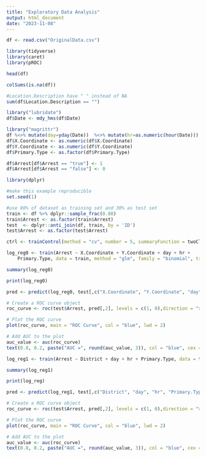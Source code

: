 ```yaml
---
title: "Exploratory Data Analysis"
output: html_document
date: "2023-11-08"
---
```


```r
df <- read.csv("OriginalData.csv")
```

```r
library(tidyverse)
library(caret)
library(pROC)
```

```r
head(df)
```

```r
colSums(is.na(df))
```

```r
#Location.Description have " " instead of NA
sum(df$Location.Description == "")
```

```r
library("lubridate")
df$Date <- mdy_hms(df$Date)
```


```r
library("magrittr")
df %<>% mutate(day=yday(Date))  %<>% mutate(hr=as.numeric(hour(Date))) %>% drop_na(X.Coordinate)
df$X.Coordinate <- as.numeric(df$X.Coordinate)
df$Y.Coordinate <- as.numeric(df$Y.Coordinate)
df$Primary.Type <- as.factor(df$Primary.Type)
```


```r
df$Arrest[df$Arrest == "true"] <- 1
df$Arrest[df$Arrest == "false"] <- 0
```


```r
library(dplyr)

#make this example reproducible
set.seed(1)

#use 80% of dataset as training set and 30% as test set 
train <- df %>% dplyr::sample_frac(0.80)
train$Arrest <- as.factor(train$Arrest)
test  <- dplyr::anti_join(df, train, by = 'ID')
test$Arrest <- as.factor(test$Arrest)
```


```r
ctrl <- trainControl(method = "cv", number = 5, summaryFunction = twoClassSummary, classProbs = TRUE)
```


```r
log_reg0 <- train(Arrest ~ X.Coordinate + Y.Coordinate + day + hr + 
    Primary.Type, data = train, method = "glm", family = "binomial", trControl = ctrl, metric = "ROC")
```

```r
summary(log_reg0)
```

```r
print(log_reg0)
```


```r
pred <- predict(log_reg0, test[,c("X.Coordinate", "Y.Coordinate", "day", "hr", "Primary.Type")], type = "prob")
```

```r
# Create a ROC curve object
roc_curve <- roc(test$Arrest, pred[,2], levels = c(1, 0),direction = ">")

# Plot the ROC curve
plot(roc_curve, main = "ROC Curve", col = "blue", lwd = 2)

# Add AUC to the plot
auc_value <- auc(roc_curve)
text(0.8, 0.2, paste("AUC =", round(auc_value, 3)), col = "blue", cex = 1.2)
```



```r
log_reg1 <- train(Arrest ~ District + day + hr + Primary.Type, data = train, method = "glm", family = "binomial", trControl = ctrl, metric = "ROC")
```

```r
summary(log_reg1)
```

```r
print(log_reg)
```

```r
pred <- predict(log_reg1, test[,c("District", "day", "hr", "Primary.Type")], type = "prob")
```

```r
# Create a ROC curve object
roc_curve <- roc(test$Arrest, pred[,2], levels = c(1, 0),direction = ">")

# Plot the ROC curve
plot(roc_curve, main = "ROC Curve", col = "blue", lwd = 2)

# Add AUC to the plot
auc_value <- auc(roc_curve)
text(0.8, 0.2, paste("AUC =", round(auc_value, 3)), col = "blue", cex = 1.2)
```


